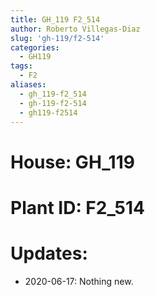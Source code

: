 ```yaml
---
title: GH_119 F2_514
author: Roberto Villegas-Diaz
slug: 'gh-119/f2-514'
categories:
  - GH119
tags:
  - F2
aliases:
  - gh_119-f2_514
  - gh-119-f2-514
  - gh119-f2514
---
```


# **House**: GH_119
# **Plant ID**: F2_514
# **Updates**: 
 - 2020-06-17: Nothing new.
